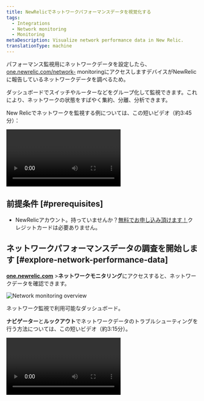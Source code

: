 ```yaml
---
title: NewRelicでネットワークパフォーマンスデータを視覚化する
tags:
  - Integrations
  - Network monitoring
  - Monitoring
metaDescription: Visualize network performance data in New Relic.
translationType: machine
---
```



パフォーマンス監視用にネットワークデータを設定したら、 [one.newrelic.com/network-](https://one.newrelic.com/network-performance-monitoring) monitoringにアクセスしますデバイスがNewRelicに報告しているネットワークデータを調べるため。

ダッシュボードでスイッチやルーターなどをグループ化して監視できます。これにより、ネットワークの状態をすばやく集約、分離、分析できます。

New Relicでネットワークを監視する例については、この短いビデオ（約3:45分）：

<Video
  id="rnxfPSR_ZCo"
  type="youtube"
/>

## 前提条件 [#prerequisites]

* NewRelicアカウント。持っていませんか？[無料でお申し込み頂けます！](https://newrelic.com/signup)クレジットカードは必要ありません。

## ネットワークパフォーマンスデータの調査を開始します [#explore-network-performance-data]

**[one.newrelic.com](https://one.newrelic.com)** >**ネットワークモニタリング**にアクセスすると、ネットワークデータを確認できます。

<img
  title="Network monitoring overview"
  alt="Network monitoring overview"
  src={overview}
/>

<figcaption>
  ネットワーク監視で利用可能なダッシュボード。
</figcaption>

**ナビゲーター**と**ルックアウト**でネットワークデータのトラブルシューティングを行う方法については、この短いビデオ（約3:15分）。

<Video
  id="qkakBi0Lc9Y"
  type="youtube"
/>